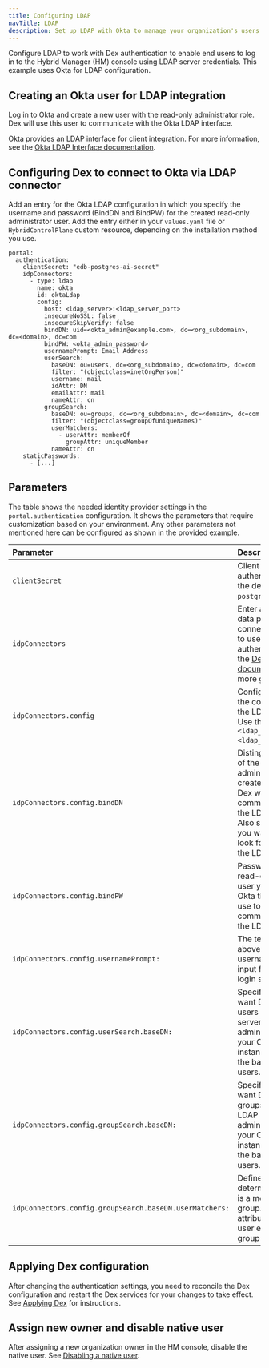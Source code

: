 ```yaml
---
title: Configuring LDAP
navTitle: LDAP
description: Set up LDAP with Okta to manage your organization's users.
---
```


Configure LDAP to work with Dex authentication to enable end users to log in to the Hybrid Manager (HM) console using LDAP server credentials. This example uses Okta for LDAP configuration. 

## Creating an Okta user for LDAP integration

Log in to Okta and create a new user with the read-only administrator role. Dex will use this user to communicate with the Okta LDAP interface.

Okta provides an LDAP interface for client integration. For more information, see the [Okta LDAP Interface documentation](https://help.okta.com/en-us/content/topics/directory/ldap-interface-main.htm).

## Configuring Dex to connect to Okta via LDAP connector

Add an entry for the Okta LDAP configuration in which you specify the username and password (BindDN and BindPW) for the created read-only administrator user. Add the entry either in your `values.yaml` file or `HybridControlPlane` custom resource, depending on the installation method you use.

```shell
portal:
  authentication:
    clientSecret: "edb-postgres-ai-secret"
    idpConnectors:
      - type: ldap
        name: okta
        id: oktaLdap
        config:
          host: <ldap_server>:<ldap_server_port>
          insecureNoSSL: false
          insecureSkipVerify: false
          bindDN: uid=<okta_admin@example.com>, dc=<org_subdomain>, dc=<domain>, dc=com
          bindPW: <okta_admin_password>
          usernamePrompt: Email Address
          userSearch:
            baseDN: ou=users, dc=<org_subdomain>, dc=<domain>, dc=com
            filter: "(objectclass=inetOrgPerson)"
            username: mail
            idAttr: DN
            emailAttr: mail
            nameAttr: cn
          groupSearch:
            baseDN: ou=groups, dc=<org_subdomain>, dc=<domain>, dc=com
            filter: "(objectclass=groupOfUniqueNames)"
            userMatchers:
              - userAttr: memberOf
                groupAttr: uniqueMember
            nameAttr: cn
    staticPasswords:
      - [...]

```

## Parameters 

The table shows the needed identity provider settings in the `portal.authentication` configuration. It shows the parameters that require customization based on your environment. Any other parameters not mentioned here can be configured as shown in the provided example.

| Parameter                                               | Description                                                                                                                                                                                           |
|:--------------------------------------------------------|:------------------------------------------------------------------------------------------------------------------------------------------------------------------------------------------------------|
| `clientSecret`                                          | Client secret for HM authentication. Use the default `edb-postgres-ai-secret`.                                                                                                        |
| `idpConnectors`                                         | Enter an array of data per IdP connector you want to use for authentication. See the [Dex LDAP documentation](https://dexidp.io/docs/connectors/ldap/#configuration) for more guidance. |
| `idpConnectors.config`                                  | Configuration for the connection to the LDAP server. Use the format `<ldap_server>:<ldap_server_port>`.                                                                                               |
| `idpConnectors.config.bindDN`                           | Distinguished Name of the read-only admin user you created in Okta that Dex will use to communicate with the LDAP server. Also specify where you want Dex to look for this user in the LDAP server.        |
| `idpConnectors.config.bindPW`                           | Password for the read-only admin user you created in Okta that Dex will use to communicate with the LDAP server.                                                                                      |
| `idpConnectors.config.usernamePrompt:`                  | The text displayed above the username/email input field on the login screen.                                                                                                                          |
| `idpConnectors.config.userSearch.baseDN:`               | Specify where you want Dex to look for users in your LDAP server. The administrator of your Okta LDAP instance will know the baseDN for users.                                                             |
| `idpConnectors.config.groupSearch.baseDN:`              | Specify where you want Dex to look for groups in your LDAP server. The administrator of your Okta LDAP instance will know the baseDN for users.                                                            |
| `idpConnectors.config.groupSearch.baseDN.userMatchers:` | Define how Dex determines if a user is a member of a group. Match attributes between user entries and group entries.                                                                                  |

## Applying Dex configuration

After changing the authentication settings, you need to reconcile the Dex configuration and restart the Dex services for your changes to take effect. See [Applying Dex](../apply_dex_config/) for instructions. 

## Assign new owner and disable native user 

After assigning a new organization owner in the HM console, disable the native user. See [Disabling a native user](../native_users/disable_native_user/). 